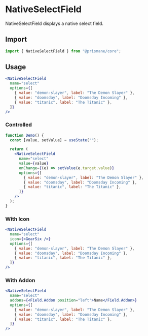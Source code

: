# NativeSelectField

NativeSelectField displays a native select field.

## Import

```js
import { NativeSelectField } from "@prismane/core";
```

## Usage

```jsx
<NativeSelectField
  name="select"
  options={[
    { value: "demon-slayer", label: "The Demon Slayer" },
    { value: "doomsday", label: "Doomsday Incoming" },
    { value: "titanic", label: "The Titanic" },
  ]}
/>
```

### Controlled

```jsx
function Demo() {
  const [value, setValue] = useState("");

  return (
    <NativeSelectField
      name="select"
      value={value}
      onChange={(e) => setValue(e.target.value)}
      options={[
        { value: "demon-slayer", label: "The Demon Slayer" },
        { value: "doomsday", label: "Doomsday Incoming" },
        { value: "titanic", label: "The Titanic" },
      ]}
    />
  );
}
```

### With Icon

```jsx
<NativeSelectField
  name="select"
  icon={<GearSix />}
  options={[
    { value: "demon-slayer", label: "The Demon Slayer" },
    { value: "doomsday", label: "Doomsday Incoming" },
    { value: "titanic", label: "The Titanic" },
  ]}
/>
```

### With Addon

```jsx
<NativeSelectField
  name="select"
  addons={<Field.Addon position="left">Name</Field.Addon>}
  options={[
    { value: "demon-slayer", label: "The Demon Slayer" },
    { value: "doomsday", label: "Doomsday Incoming" },
    { value: "titanic", label: "The Titanic" },
  ]}
/>
```
